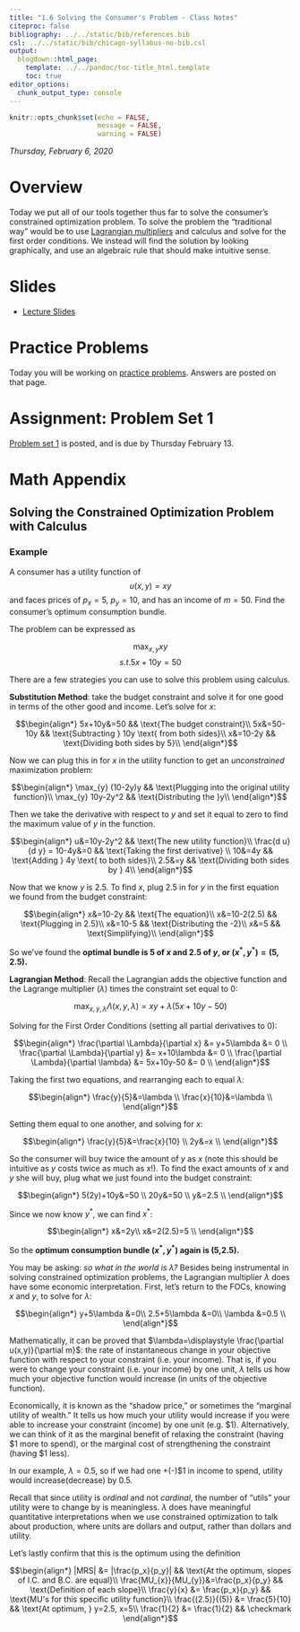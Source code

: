 ```yaml
---
title: "1.6 Solving the Consumer's Problem - Class Notes"
citeproc: false
bibliography: ../../static/bib/references.bib
csl: ../../static/bib/chicago-syllabus-no-bib.csl
output:
  blogdown::html_page:
    template: ../../pandoc/toc-title_html.template
    toc: true
editor_options: 
  chunk_output_type: console
---
```


```r
knitr::opts_chunk$set(echo = FALSE,
                      message = FALSE,
                      warning = FALSE)
```

*Thursday, February 6, 2020*

# Overview

Today we put all of our tools together thus far to solve the consumer's constrained optimization problem. To solve the problem the "traditional way" would be to use [Lagrangian multipliers](https://en.wikipedia.org/wiki/Lagrange_multiplier) and calculus and solve for the first order conditions. We instead will find the solution by looking graphically, and use an algebraic rule that should make intuitive sense. 

# Slides

- [<i class="fas fa-external-link-square-alt"></i> Lecture Slides](/slides/1.6-slides.html)

# Practice Problems

Today you will be working on [practice problems](/practice/1.6-practice.html). Answers are posted on that page. 

# Assignment: Problem Set 1

[Problem set 1](/assignment/01-problem-set) is posted, and is due by Thursday February 13.

# Math Appendix

## Solving the Constrained Optimization Problem with Calculus

### Example

A consumer has a utility function of
$$u(x, y) = xy$$
and faces prices of $p_x = 5$, $p_y = 10$, and has an income of $m = 50$. Find the consumer’s optimum consumption bundle.

The problem can be expressed as

$$\max_{x,y} xy$$
$$s. t. 5x+10y=50$$

There are a few strategies you can use to solve this problem using calculus. 

**Substitution Method**: take the budget constraint and solve it for one good in terms of the other good and income. Let's solve for $x$:

$$\begin{align*}
5x+10y&=50 && \text{The budget constraint}\\
5x&=50-10y && \text{Subtracting 	} 10y \text{ from both sides}\\
x&=10-2y && \text{Dividing both sides by 5}\\
\end{align*}$$

Now we can plug this in for $x$ in the utility function to get an *unconstrained* maximization problem:

$$\begin{align*}
\max_{y} (10-2y)y && \text{Plugging into the original utility function}\\
\max_{y} 10y-2y^2 && \text{Distributing the }y\\
\end{align*}$$

Then we take the derivative with respect to $y$ and set it equal to zero to find the maximum value of $y$ in the function.

$$\begin{align*}
	u&=10y-2y^2 && \text{The new utility function}\\
	\frac{d u}{d y} = 10-4y&=0 && \text{Taking the first derivative} \\
	10&=4y && \text{Adding } 4y \text{ to both sides}\\
	2.5&=y && \text{Dividing both sides by } 4\\
\end{align*}$$

Now that we know $y$ is 2.5. To find $x$, plug 2.5 in for $y$ in the first equation we found from the budget constraint: 

$$\begin{align*}
x&=10-2y && \text{The equation}\\	
x&=10-2(2.5) && \text{Plugging in 2.5}\\
x&=10-5 && \text{Distributing the -2}\\
x&=5 && \text{Simplifying}\\
\end{align*}$$

So we've found the **optimal bundle is 5 of $x$ and 2.5 of $y$, or ($x^*,y^*)=(5,2.5)$.**

**Lagrangian Method**: Recall the Lagrangian adds the objective function and the Lagrange multiplier $(\lambda)$ times the constraint set equal to 0:

$$\max_{x, y, \lambda} \Lambda(x, y, \lambda)=xy+\lambda(5x+10y-50)$$

Solving for the First Order Conditions (setting all partial derivatives to 0):

$$\begin{align*}
\frac{\partial \Lambda}{\partial x} &= y+5\lambda &= 0 	\\
\frac{\partial \Lambda}{\partial y} &= x+10\lambda &= 0 \\
\frac{\partial \Lambda}{\partial \lambda} &= 5x+10y-50 &= 0 \\
\end{align*}$$

Taking the first two equations, and rearranging each to equal $\lambda$:

$$\begin{align*}
\frac{y}{5}&=\lambda \\
\frac{x}{10}&=\lambda	\\
\end{align*}$$

Setting them equal to one another, and solving for $x$:

$$\begin{align*}
 \frac{y}{5}&=\frac{x}{10}	\\
2y&=x	\\
\end{align*}$$

So the consumer will buy twice the amount of $y$ as $x$ (note this should be intuitive as $y$ costs twice as much as $x$!). To find the exact amounts of $x$ and $y$ she will buy, plug what we just found into the budget constraint:

$$\begin{align*}
5(2y)+10y&=50	\\
20y&=50	\\
y&=2.5	\\
\end{align*}$$

Since we now know $y^*$, we can find $x^*$: 

$$\begin{align*}
x&=2y\\
x&=2(2.5)=5	\\
\end{align*}$$

So the **optimum consumption bundle ($x^*, y^*$) again is (5,2.5).**

You may be asking: *so what in the world is $\lambda$?* Besides being instrumental in solving constrained optimization problems, the Lagrangian multiplier $\lambda$ does have some economic interpretation. First, let's return to the FOCs, knowing $x$ and $y$, to solve for $\lambda$:

$$\begin{align*}
	y+5\lambda &=0\\
	2.5+5\lambda &=0\\
\lambda &=0.5	\\
\end{align*}$$

Mathematically, it can be proved that $\lambda=\displaystyle \frac{\partial u(x,y)}{\partial m}$: the rate of instantaneous change in your objective function with respect to your constraint (i.e. your income). That is, if you were to change your constraint (i.e. your income) by one unit, $\lambda$ tells us how much your objective function would increase (in units of the objective function). 

Economically, it is known as the "shadow price," or sometimes the "marginal utility of wealth." It tells us how much your utility would increase if you were able to increase your constraint (income) by one unit (e.g. $1). Alternatively, we can think of it as the marginal benefit of relaxing the constraint (having $1 more to spend), or the marginal cost of strengthening the constraint (having $1 less). 

In our example, $\lambda=0.5$, so if we had one +(-)\$1 in income to spend, utility would increase(decrease) by 0.5. 

Recall that since utility is *ordinal* and not *cardinal*, the number of "utils" your utility were to change by is meaningless.  $\lambda$ does have meaningful quantitative interpretations when we use constrained optimization to talk about production, where units are dollars and output, rather than dollars and utility. 

Let's lastly confirm that this is the optimum using the definition

$$\begin{align*}
|MRS| &= |\frac{p_x}{p_y}| && \text{At the optimum, slopes of I.C. and B.C. are equal}\\
\frac{MU_{x}}{MU_{y}}&=\frac{p_x}{p_y} && \text{Definition of each slope}\\
	\frac{y}{x} &= \frac{p_x}{p_y} && \text{MU's for this specific utility function}\\
	\frac{(2.5)}{(5)} &= \frac{5}{10} && \text{At optimum, } y=2.5, x=5\\ 
	\frac{1}{2} &= \frac{1}{2} && \checkmark 
\end{align*}$$


